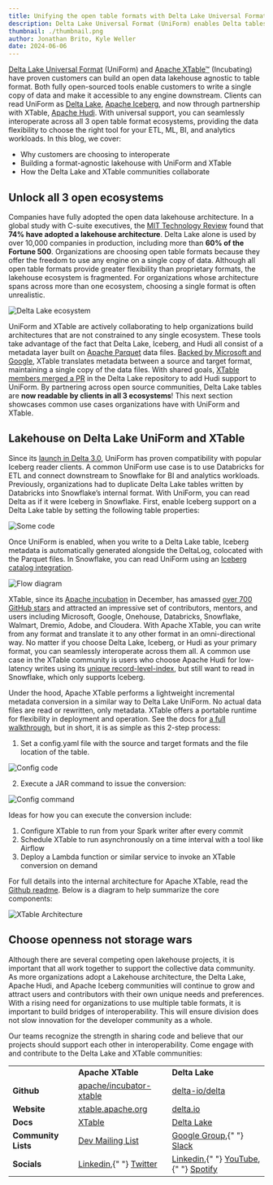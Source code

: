 ```yaml
---
title: Unifying the open table formats with Delta Lake Universal Format (UniForm) and Apache XTable
description: Delta Lake Universal Format (UniForm) enables Delta tables to be read by any engine that supports Delta, Iceberg, and now, through code contributed by Apache XTable, Hudi.
thumbnail: ./thumbnail.png
author: Jonathan Brito, Kyle Weller
date: 2024-06-06
---
```


[Delta Lake Universal Format](https://docs.delta.io/latest/delta-uniform.html) (UniForm) and [Apache XTable™](https://xtable.apache.org/) (Incubating) have proven customers can build an open data lakehouse agnostic to table format. Both fully open-sourced tools enable customers to write a single copy of data and make it accessible to any engine downstream. Clients can read UniForm as [Delta Lake](https://delta.io/), [Apache Iceberg](https://iceberg.apache.org/), and now through partnership with XTable, [Apache Hudi](https://hudi.apache.org/). With universal support, you can seamlessly interoperate across all 3 open table format ecosystems, providing the data flexibility to choose the right tool for your ETL, ML, BI, and analytics workloads. In this blog, we cover:

- Why customers are choosing to interoperate
- Building a format-agnostic lakehouse with UniForm and XTable
- How the Delta Lake and XTable communities collaborate

## Unlock all 3 open ecosystems

Companies have fully adopted the open data lakehouse architecture. In a global study with C-suite executives, the [MIT Technology Review](https://www.databricks.com/resources/analyst-papers/laying-foundation-data-and-ai-led-growth) found that **74% have adopted a lakehouse architecture**. Delta Lake alone is used by over 10,000 companies in production, including more than **60% of the Fortune 500**. Organizations are choosing open table formats because they offer the freedom to use any engine on a single copy of data. Although all open table formats provide greater flexibility than proprietary formats, the lakehouse ecosystem is fragmented. For organizations whose architecture spans across more than one ecosystem, choosing a single format is often unrealistic.

![Delta Lake ecosystem](./fg1.png)

UniForm and XTable are actively collaborating to help organizations build architectures that are not constrained to any single ecosystem. These tools take advantage of the fact that Delta Lake, Iceberg, and Hudi all consist of a metadata layer built on [Apache Parquet](https://parquet.apache.org/) data files. [Backed by Microsoft and Google](https://venturebeat.com/data-infrastructure/exclusive-microsoft-and-google-join-forces-on-onetable-an-open-source-solution-for-data-lake-challenges/), XTable translates metadata between a source and target format, maintaining a single copy of the data files. With shared goals, [XTable members merged a PR](https://github.com/delta-io/delta/issues/2312) in the Delta Lake repository to add Hudi support to UniForm. By partnering across open source communities, Delta Lake tables are **now readable by clients in all 3 ecosystems**! This next section showcases common use cases organizations have with UniForm and XTable.

## Lakehouse on Delta Lake UniForm and XTable

Since its [launch in Delta 3.0](https://delta.io/blog/delta-lake-3-0/), UniForm has proven compatibility with popular Iceberg reader clients. A common UniForm use case is to use Databricks for ETL and connect downstream to Snowflake for BI and analytics workloads. Previously, organizations had to duplicate Delta Lake tables written by Databricks into Snowflake’s internal format. With UniForm, you can read Delta as if it were Iceberg in Snowflake. First, enable Iceberg support on a Delta Lake table by setting the following table properties:

![Some code](./fg2.png)

Once UniForm is enabled, when you write to a Delta Lake table, Iceberg metadata is automatically generated alongside the DeltaLog, colocated with the Parquet files. In Snowflake, you can read UniForm using an [Iceberg catalog integration](https://docs.snowflake.com/en/user-guide/tables-iceberg-create#create-an-iceberg-table-with-a-catalog-integration).

![Flow diagram](./fg3.png)

XTable, since its [Apache incubation](https://cwiki.apache.org/confluence/display/INCUBATOR/XTable+Proposal) in December, has amassed [over 700 GitHub stars](https://x.com/apachextable/status/1725247462280196465?s=20) and attracted an impressive set of contributors, mentors, and users including Microsoft, Google, Onehouse, Databricks, Snowflake, Walmart, Dremio, Adobe, and Cloudera. With Apache XTable, you can write from any format and translate it to any other format in an omni-directional way. No matter if you choose Delta Lake, Iceberg, or Hudi as your primary format, you can seamlessly interoperate across them all. A common use case in the XTable community is users who choose Apache Hudi for low-latency writes using its [unique record-level-index](https://www.onehouse.ai/blog/introducing-multi-modal-index-for-the-lakehouse-in-apache-hudi), but still want to read in Snowflake, which only supports Iceberg.

Under the hood, Apache XTable performs a lightweight incremental metadata conversion in a similar way to Delta Lake UniForm. No actual data files are read or rewritten, only metadata. XTable offers a portable runtime for flexibility in deployment and operation. See the docs for [a full walkthrough](https://xtable.apache.org/docs/how-to), but in short, it is as simple as this 2-step process:

1. Set a config.yaml file with the source and target formats and the file location of the table.

![Config code](./fg4.png)

2. Execute a JAR command to issue the conversion:

![Config command](./fg5.png)

Ideas for how you can execute the conversion include:

1. Configure XTable to run from your Spark writer after every commit
2. Schedule XTable to run asynchronously on a time interval with a tool like Airflow
3. Deploy a Lambda function or similar service to invoke an XTable conversion on demand

For full details into the internal architecture for Apache XTable, read the [Github readme](https://github.com/apache/incubator-xtable?tab=readme-ov-file#overview-of-the-sync-process). Below is a diagram to help summarize the core components:

![XTable Architecture](./fg6.jpg)

## Choose openness not storage wars

Although there are several competing open lakehouse projects, it is important that all work together to support the collective data community. As more organizations adopt a Lakehouse architecture, the Delta Lake, Apache Hudi, and Apache Iceberg communities will continue to grow and attract users and contributors with their own unique needs and preferences. With a rising need for organizations to use multiple table formats, it is important to build bridges of interoperability. This will ensure division does not slow innovation for the developer community as a whole.

Our teams recognize the strength in sharing code and believe that our projects should support each other in interoperability. Come engage with and contribute to the Delta Lake and XTable communities:

<table>
  <tr>
    <td></td>
    <td>
      <strong>Apache XTable</strong>
    </td>
    <td>
      <strong>Delta Lake</strong>
    </td>
  </tr>
  <tr>
    <td>
      <strong>Github</strong>
    </td>
    <td>
      <a href="https://github.com/apache/incubator-xtable">
        apache/incubator-xtable
      </a>
    </td>
    <td>
      <a href="https://github.com/delta-io/delta">delta-io/delta</a>
    </td>
  </tr>
  <tr>
    <td>
      <strong>Website</strong>
    </td>
    <td>
      <a href="https://xtable.apache.org">xtable.apache.org</a>
    </td>
    <td>
      <a href="https://delta.io">delta.io</a>
    </td>
  </tr>
  <tr>
    <td>
      <strong>Docs</strong>
    </td>
    <td>
      <a href="https://xtable.apache.org/docs/setup/">XTable</a>
    </td>
    <td>
      <a href="https://docs.delta.io/latest/index.html">Delta Lake</a>
    </td>
  </tr>
  <tr>
    <td>
      <strong>Community Lists</strong>
    </td>
    <td>
      <a href="http://dev-subscribe@xtable.apache.org">Dev Mailing List</a>
    </td>
    <td>
      <a href="https://groups.google.com/g/delta-users">Google Group</a>,{" "}
      <a href="https://delta-users.slack.com/join/shared_invite/zt-2is7d09as-GFC2bhOUOGjmUTLAF9kOOw#/shared-invite/email">
        Slack
      </a>
    </td>
  </tr>
  <tr>
    <td>
      <strong>Socials</strong>
    </td>
    <td>
      <a href="https://www.linkedin.com/company/apache-xtable/">Linkedin</a>,{" "}
      <a href="https://twitter.com/apachextable">Twitter</a>
    </td>
    <td>
      <a href="https://www.linkedin.com/company/deltalake/">Linkedin</a>,{" "}
      <a href="https://www.youtube.com/c/deltalake">YouTube</a>,{" "}
      <a href="https://open.spotify.com/show/6YvPDkILtWfnJNTzJ9HsmW?si=282ba8186896469a&nd=1">
        Spotify
      </a>
    </td>
  </tr>
</table>
